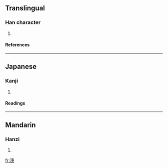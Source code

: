==Translingual==
===Han character===
{{Han char|rn=85|rad=水|as=12|sn=15|four=3513<sub>3</sub>|canj=水十戈心 (EJIP)}}
# {{defn|Han|sort=水12}}
====References====
{{Han ref|kx=0648.370|dkj=18228|dj=1058.210|hdz=31737.110|uh=6F53|ud=28499|bh=E659|bd=58969}}

----
==Japanese==
===Kanji===
{{ja-kanji|grade=|rs=水12}}
# {{defn|Japanese}} 
====Readings====
{{ja-readings|on=[[けい]] (kei), [[え]] (e)|kun=}}

----
==Mandarin==
===Hanzi===
{{cmn-hanzi|pin=[[huì]] (hui4)|wg=hui<sup>4</sup>}}
# {{defn|Mandarin}}

[[fr:潓]]